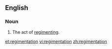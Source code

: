 ==English==

===Noun===
{{en-noun|s|-}}

#The act of [[regiment]]ing.

[[et:regimentation]]
[[vi:regimentation]]
[[zh:regimentation]]